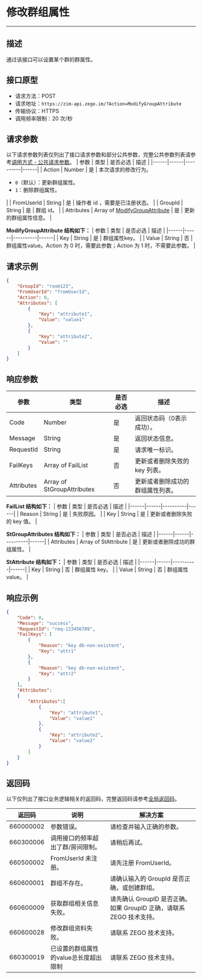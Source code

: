 # 修改群组属性
---

## 描述
通过该接口可以设置某个群的群属性。

## 接口原型
- 请求方法：POST
- 请求地址：`https://zim-api.zego.im/?Action=ModifyGroupAttribute`
- 传输协议：HTTPS
- 调用频率限制：20 次/秒

## 请求参数
以下请求参数列表仅列出了接口请求参数和部分公共参数，完整公共参数列表请参考[调用方式 - 公共请求参数](../Accessing%20Server%20APIs.mdx#2-公共参数)。
| 参数 | 类型 | 是否必选 | 描述 |
|------|------|----------|------|
| Action | Number | 是 | 本次请求的修改行为。<ul><li>`0`（默认）：更新群组属性。</li><li>`1`：删除群组属性。</li></ul> |
| FromUserId | String | 是 | 操作者 id ，需要是已注册状态。 |
| GroupId | String | 是 | 群组 id。 |
| Attributes | Array of [ModifyGroupAttribute](#ModifyGroupAttribute) | 是 | 更新的群组属性信息。 |

<a id="ModifyGroupAttribute"></a>
**ModifyGroupAttribute 结构如下：**
| 参数 | 类型 | 是否必选 | 描述 |
|------|------|----------|------|
| Key | String | 是 | 群组属性key。 |
| Value | String | 否 | 群组属性value。Action 为 0 时，需要此参数；Action 为 1 时，不需要此参数。 |

## 请求示例

```json
{
    "GroupId": "room123",
    "FromUserId": "fromUserId",
    "Action": 0,
    "Attributes": [
        {
            "Key": "attribute1",
            "Value": "value1"
        },
        {
            "Key": "attribute2",
            "Value": ""
        }
    ]    
}
```

## 响应参数
| 参数 | 类型 | 是否必选 | 描述 |
|------|------|----------|------|
| Code | Number | 是 | 返回状态码（0表示成功）。 |
| Message | String | 是 | 返回状态信息。 |
| RequestId | String | 是 | 请求唯一标识。 |
| FailKeys | Array of FailList | 否 | 更新或者删除失败的 key 列表。 |
| Attributes | Array of StGroupAttributes | 否 | 更新或者删除成功的群组属性列表。 |

<a id="FailList"></a>
**FailList 结构如下：**
| 参数 | 类型 | 是否必选 | 描述 |
|------|------|----------|------|
| Reason | String | 是 | 失败原因。 |
| Key | String | 是 | 更新或者删除失败的 key 值。 |

<a id="StGroupAttributes"></a>
**StGroupAttributes 结构如下：**
| 参数 | 类型 | 是否必选 | 描述 |
|------|------|----------|------|
| Attributes | Array of StAttribute | 是 | 更新或者删除成功的群组属性。 |

<a id="StAttribute"></a>
**StAttribute 结构如下：**
| 参数 | 类型 | 是否必选 | 描述 |
|------|------|----------|------|
| Key | String | 否 | 群组属性 key。 |
| Value | String | 否 | 群组属性 value。 |

## 响应示例
```json
{
    "Code": 0,
    "Message": "success",
    "RequestId": "req-123456789",
    "FailKeys": [
        {
            "Reason": "key db-non-existent",
            "Key": "attr1"
        },
        {
            "Reason": "key db-non-existent",
            "Key": "attr2"
        }
    ],
    "Attributes": 
    {
        "Attributes":[
            {
                "Key": "attribute1",
                "Value": "value1"
            },
            {
                "Key": "attribute2",
                "Value": "value2"
            }
        ]
    }
}
```

## 返回码

以下仅列出了接口业务逻辑相关的返回码，完整返回码请参考[全局返回码](../Return%20codes.mdx)。

| 返回码 | 说明 | 解决方案 |
|------|------|----------|
| 660000002 | 参数错误。 | 请检查并输入正确的参数。 |
| 660300006 | 调用接口的频率超出了群/房间限制。 | 请稍后再试。 |
| 660500002 | FromUserId 未注册。 | 请先注册 FromUserId。 |
| 660600001 | 群组不存在。 | 请确认输入的 GroupId 是否正确，或创建群组。 |
| 660600009 | 获取群组相关信息失败。 | 请先确认 GroupID 是否正确。如果 GroupID 正确，请联系 ZEGO 技术支持。 |
| 660600028 | 修改群组资料失败。 | 请联系 ZEGO 技术支持。 |
| 660300019 | 已设置的群组属性的value总长度超出限制 | 请联系 ZEGO 技术支持。 |

